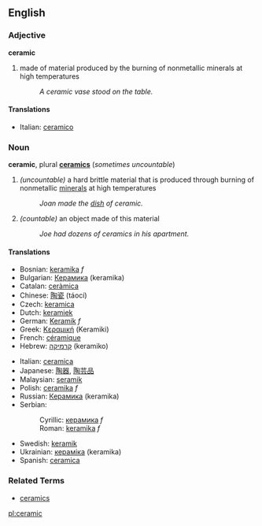 ==English==
===Adjective===
'''ceramic'''

# made of material produced by the burning of nonmetallic minerals at high temperatures
#: ''A ceramic vase stood on the table.''

====Translations====
*Italian: [[ceramico]]

===Noun===
{{Wikipedia}}
'''ceramic''', plural '''[[ceramics]]''' (''sometimes uncountable'')

# ''(uncountable)'' a hard brittle material that is produced through burning of nonmetallic [[mineral]]s at high temperatures
#: ''Joan made the [[dish]] of ceramic.''
# ''(countable)'' an object made of this material
#: ''Joe had dozens of ceramics in his apartment.''

====Translations====
{{top}}
*Bosnian: [[keramika]] ''f''
*Bulgarian: [[Керамика]] (keramika)
*Catalan: [[ceràmica]]
*Chinese: [[陶瓷]] (táocí)
*Czech: [[keramica]]
*Dutch: [[keramiek]]
*German: [[Keramik]] ''f''
*Greek: [[Κεραμική]] (Keramiki)
*French: [[céramique]]
*Hebrew: [[קרמיקה]] (keramiko)
{{mid}}
*Italian: [[ceramica]]
*Japanese: [[陶器]], [[陶芸品]]
*Malaysian: [[seramik]]
*Polish: [[ceramika]] ''f''
*Russian: [[Керамика]] (keramika)
*Serbian:
*:Cyrillic: [[керамика]] ''f''
*:Roman: [[keramika]] ''f''
*Swedish: [[keramik]]
*Ukrainian: [[кераміка]] (keramika)
*Spanish: [[ceramica]]
{{bottom}}

===Related Terms===
*[[ceramics]]

[[pl:ceramic]]